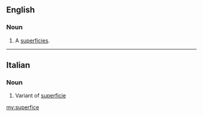 ==English==

===Noun===
{{en-noun}}

# {{context|obsolete}} A [[superficies]].
#: {{rfquotek|Dryden}}

{{Webster 1913}}

----

==Italian==

===Noun===
{{it-noun|superfic|f|e|i}}

# Variant of [[superficie]]

[[my:superfice]]